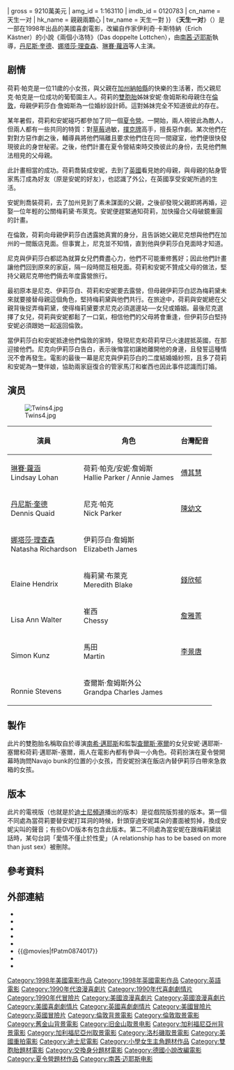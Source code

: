 {{Not|天生一对 (泰国电视剧)}}
{{noteTA
|T=zh-hans:天生一对;zh-hk:親親兩顆心;zh-tw:天生一對;
|G1=Show
|G2=Movie
|G3=People
|1=zh-hans:天生一对;zh-hk:親親兩顆心;zh-tw:天生一對;
|2=zh-hans:林赛·罗寒;zh-hk:蓮茜·露夏恩;zh-tw:琳賽·蘿涵;
}}
{{Infobox Film
| name               = 天生一对
| original_name      = ''The Parent Trap''
| image              = Parenttrapposter.jpg
| director           = [[南茜·迈耶斯|南茜·迈耶斯]]
| producer           = David Swift<br />Charles Shyer	
| writer             = 
| starring           = [[琳賽·蘿涵|琳賽·蘿涵]](Lindsay Lohan)<br />[[丹尼斯·奎德|丹尼斯·奎德]](Dennis Quaid)<br />[[娜塔莎·理查森|娜塔莎·理查森]](Natasha Richardson)<br />[[Elaine_Hendrix|Elaine Hendrix]]<br />[[Lisa_Ann_Walter|Lisa Ann Walter]]<br />[[Simon_Kunz|Simon Kunz]]<br />[[Ronnie_Stevens|Ronnie Stevens]]
| music              = 
| movie_music        = 
| cinematography     = 
| editing            = 
| production_company = [[華特迪士尼影業|華特迪士尼影業]]
| distributor        = [[博偉|博偉影片]]
| released           = 1998年7月29日
| runtime            = 127分鐘
| country            = {{USA}}
| language           = 英語
| budget             = 1500萬美元<ref>{{cite web|last1=Knott|first1=Matthew Hammett|title=Heroines of Cinema: These 10 Female Filmmakers Prove Why Hollywood Studios Should Change Their Tune {{!}} IndieWire|url=http://www.indiewire.com/2014/05/heroines-of-cinema-these-10-female-filmmakers-prove-why-hollywood-studios-should-change-their-tune-25966/|date=May 29, 2014|website=[[IndieWire|IndieWire]]|accessdate=December 25, 2016|archive-date=2018-08-15|archive-url=https://web.archive.org/web/20180815024210/https://www.indiewire.com/2014/05/heroines-of-cinema-these-10-female-filmmakers-prove-why-hollywood-studios-should-change-their-tune-25966/|dead-url=no}}</ref>
| gross              = 9210萬美元
| amg_id             = 1:163110
| imdb_id            = 0120783
| cn_name            = 天生一对
| hk_name            = 親親兩顆心
| tw_name            = 天生一對
}}
《'''天生一对'''》（{{lang-en|''The Parent Trap''}}）是一部在1998年出品的美國喜劇電影，改編自作家伊利奇·卡斯特納（Erich Kästner）的小說《兩個小洛特》（Das doppelte Lottchen），由[[南茜·迈耶斯|南茜·迈耶斯]]執導，[[丹尼斯·奎德|丹尼斯·奎德]]、[[娜塔莎·理查森|娜塔莎·理查森]]、[[琳賽·蘿涵|琳賽·蘿涵]]等人主演。

== 剧情 ==
荷莉·帕克是一位11歲的小女孩，與父親在[[加州|加州]][[納帕縣|納帕縣]]的快樂的生活著，而父親尼克·帕克是一位成功的葡萄園主人。荷莉的[[雙胞胎|雙胞胎]]姊妹安妮·詹姆斯和母親住在[[倫敦|倫敦]]，母親伊莉莎白·詹姆斯為一位婚紗設計師。這對姊妹完全不知道彼此的存在。

某年暑假，荷莉和安妮碰巧都參加了同一個[[夏令營|夏令營]]。一開始，兩人視彼此為敵人，但兩人都有一些共同的特質：對[[草莓|草莓]]過敏，[[撲克牌|撲克牌]]高手，擅長惡作劇。某次他們在對對方惡作劇之後，輔導員將他們隔離且要求他們住在同一間寢室，他們便很快發現彼此的身世秘密。之後，他們計畫在夏令營結束時交換彼此的身份，去見他們無法相見的父母親。

此計畫相當的成功。荷莉喬裝成安妮，去到了[[英國|英國]]看見她的母親，與母親的貼身管家馬汀成為好友（原是安妮的好友），也認識了外公，在英國享受安妮所過的生活。

安妮則喬裝荷莉，去了加州見到了素未謀面的父親，之後卻發現父親即將再婚，迎娶一位年輕的公關梅莉黛·布萊克。安妮便趕緊通知荷莉，加快撮合父母破鏡重圓的計畫。

在倫敦，荷莉向母親伊莉莎白透露她真實的身分，且告訴她父親尼克想與他們在加州的一間飯店見面。但事實上，尼克並不知情，直到他與伊莉莎白見面時才知道。

尼克與伊莉莎白都認為就算女兒們費盡心力，他們不可能重修舊好；因此他們計畫讓他們回到原來的家庭，隔一段時間互相見面。荷莉和安妮不贊成父母的做法，堅持父親尼克帶他們倆去年度露營旅行。

最初原本是尼克、伊莉莎白、荷莉和安妮要去露營，但母親伊莉莎白認為梅莉黛未來就要接替母親這個角色，堅持梅莉黛與他們共行。在旅途中，荷莉與安妮總在父親背後捉弄梅莉黛，使得梅莉黛要求尼克必須選邊站──女兒或婚姻。最後尼克選擇了女兒，荷莉與安妮都鬆了一口氣，相信他們的父母將會重逢，但伊莉莎白堅持安妮必須跟她一起返回倫敦。

當伊莉莎白和安妮抵達他們倫敦的家時，發現尼克和荷莉早已火速趕抵英國，在那迎接他們。尼克向伊莉莎白告白，表示後悔當初讓她離開他的身邊，且發誓這種情況不會再發生。電影的最後一幕是尼克與伊莉莎白的二度結婚婚紗照，且多了荷莉和安妮為一雙伴娘，協助兩家庭復合的管家馬汀和崔西也因此事件認識而訂婚。

== 演员 ==
[[File:Twins4.jpg|thumb]]
{| border="1" class="wikitable"
|- 
! 演員 !! 角色 !! 台灣配音
|-
| [[琳賽·蘿涵|琳賽·蘿涵]]<br>Lindsay Lohan || 荷莉·帕克/安妮·詹姆斯<br/>Hallie Parker / Annie James || [[傅其慧|傅其慧]]
|-
| [[丹尼斯·奎德|丹尼斯·奎德]]<br>Dennis Quaid || 尼克·帕克<br/>Nick Parker || [[陳幼文|陳幼文]] 
|-
| [[娜塔莎·理查森|娜塔莎·理查森]]<br>Natasha Richardson || 伊莉莎白·詹姆斯<br/>Elizabeth James || 
|-
| {{link-en|伊蓮·亨德里克斯|Elaine Hendrix}}<br>Elaine Hendrix || 梅莉黛·布萊克<br/>Meredith Blake || [[錢欣郁|錢欣郁]]
|-
| {{link-en|麗莎·安·沃爾特|Lisa Ann Walter}}<br>Lisa Ann Walter || 崔西<br/>Chessy || [[詹雅菁|詹雅菁]] 
|-
| {{link-en|賽門·昆茲|Simon Kunz}}<br>Simon Kunz || 馬田<br/>Martin || [[李景唐|李景唐]]
|-
| {{link-en|隆尼·史蒂文斯|Ronnie Stevens (actor)}}<br>Ronnie Stevens || 查爾斯·詹姆斯外公<br/>Grandpa Charles James || 

|}

== 製作 ==
此片的雙胞胎名稱取自於導演[[南希·邁耶斯|南希·邁耶斯]]和監製[[查爾斯·塞爾|查爾斯·塞爾]]的女兒安妮·邁耶斯-塞爾和荷莉·邁耶斯-塞爾，兩人在電影內都有參與一小角色。荷莉扮演在夏令營開幕時詢問Navajo bunk的位置的小女孩，而安妮扮演在飯店內替伊莉莎白帶來急救箱的女孩。

== 版本 ==
此片的電視版（也就是於[[迪士尼頻道|迪士尼頻道]]播出的版本）是從戲院版剪接的版本。第一個不同處為當荷莉要替安妮打耳洞的時候，針頭穿過安妮耳朵的畫面被剪掉，換成安妮尖叫的聲音；有些DVD版本有包含此版本。第二不同處為當安妮在跟梅莉黛談話時，某句台詞「愛情不僅止於性愛」（A relationship has to be based on more than just sex）被刪除。

== 參考資料 ==
{{reflist|2}}

== 外部連結 ==
*{{imdb title|0120783}}
*{{amg movie|163110}}
*{{Rotten Tomatoes|id=1083414-parent_trap}}
*{{Mojo title|parenttrap98}}
*{{Metacritic|the-parent-trap}}
*{{@movies|fPatm0874017}}
*{{Mtime|11969}}
*{{douban}}

{{DEFAULTSORT:Parent Trap, The}}
[[Category:1998年美國電影作品|Category:1998年美國電影作品]]
[[Category:1998年英國電影作品|Category:1998年英國電影作品]]
[[Category:英語電影|Category:英語電影]]
[[Category:1990年代浪漫喜劇片|Category:1990年代浪漫喜劇片]]
[[Category:1990年代喜劇劇情片|Category:1990年代喜劇劇情片]]
[[Category:1990年代冒險片|Category:1990年代冒險片]]
[[Category:美國浪漫喜劇片|Category:美國浪漫喜劇片]]
[[Category:英國浪漫喜劇片|Category:英國浪漫喜劇片]]
[[Category:美國喜劇劇情片|Category:美國喜劇劇情片]]
[[Category:英國喜劇劇情片|Category:英國喜劇劇情片]]
[[Category:美國冒險片|Category:美國冒險片]]
[[Category:英國冒險片|Category:英國冒險片]]
[[Category:倫敦背景電影|Category:倫敦背景電影]]
[[Category:倫敦取景電影|Category:倫敦取景電影]]
[[Category:舊金山背景電影|Category:舊金山背景電影]]
[[Category:旧金山取景电影|Category:旧金山取景电影]]
[[Category:加利福尼亞州背景電影|Category:加利福尼亞州背景電影]]
[[Category:加利福尼亞州取景電影|Category:加利福尼亞州取景電影]]
[[Category:洛杉磯取景電影|Category:洛杉磯取景電影]]
[[Category:美國重拍電影|Category:美國重拍電影]]
[[Category:迪士尼電影|Category:迪士尼電影]]
[[Category:小學女生主角題材作品|Category:小學女生主角題材作品]]
[[Category:雙胞胎題材電影|Category:雙胞胎題材電影]]
[[Category:交換身分題材電影|Category:交換身分題材電影]]
[[Category:德國小說改編電影|Category:德國小說改編電影]]
[[Category:夏令營題材作品|Category:夏令營題材作品]]
[[Category:南茜·迈耶斯电影|Category:南茜·迈耶斯电影]]